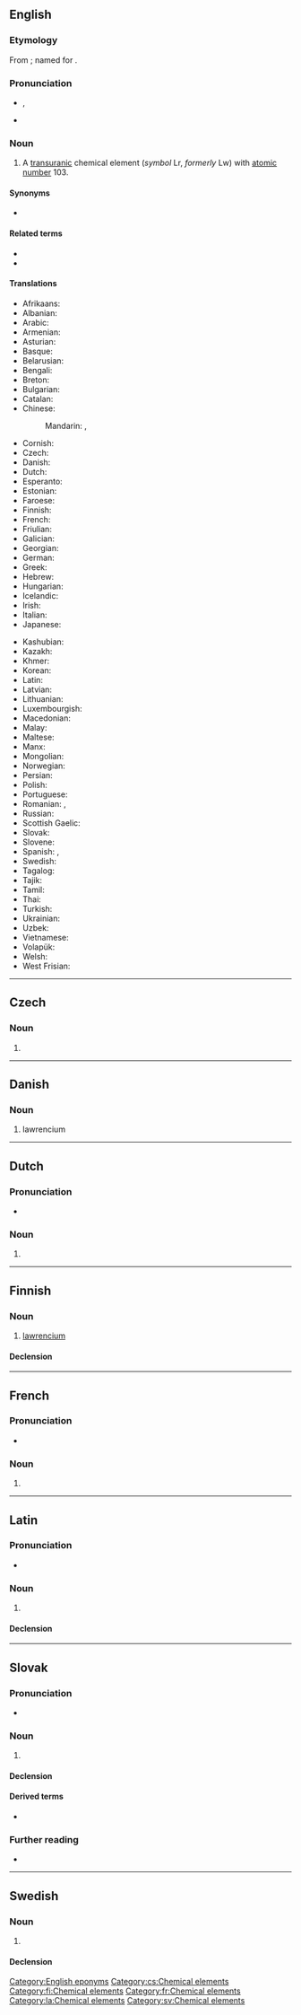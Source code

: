 {{also|Lawrencium}}
==English==
{{elements|en|Lr|nobelium|No|rutherfordium|Rf}}

===Etymology===
From {{suffix|en|Lawrence|ium}}; named for {{w|Ernest Lawrence}}.

===Pronunciation===
* {{enPR|lərĕn'sēəm}}, {{IPA|en|/ləˈɹɛnsiəm/}}
* {{audio|en|En-lawrencium.oga|Audio}}

===Noun===
{{en-noun|-}}
{{wikipedia}}

# A [[transuranic]] chemical element (''symbol'' Lr, ''formerly'' Lw) with [[atomic number]] 103.

====Synonyms====
* {{l|en|unniltrium}}

====Related terms====
* {{l|en|lawrencate}}
* {{l|en|Lawrence}}

====Translations====
{{trans-top|chemical element}}
* Afrikaans: {{t+|af|lawrencium}}
* Albanian: {{t|sq|lorencium}}
* Arabic: {{t|ar|لُورَنْسِيُوم|tr=loransiyum|m}}
* Armenian: {{t+|hy|լոուրենսիում}}
* Asturian: {{t|ast|laurenciu|m}}
* Basque: {{t|eu|laurentzioa}}
* Belarusian: {{t|be|лаўрэ́нсій}}
* Bengali: {{t|bn|লরেনসিয়াম}}
* Breton: {{t|br|laorenciom}}
* Bulgarian: {{t|bg|лавре́нций}}
* Catalan: {{t+|ca|laurenci|m}}
* Chinese:
*: Mandarin: {{t+|cmn|鐒}}, {{t+|cmn|铹|tr=láo}}
* Cornish: {{t|kw|lawrencyum}}
* Czech: {{t+|cs|lawrencium}}
* Danish: {{t+|da|lawrencium}}
* Dutch: {{t+|nl|lawrencium|n}}
* Esperanto: {{t+|eo|laŭrencio}}
* Estonian: {{t+|et|lavrentsium}}
* Faroese: {{t|fo|lawrencium}}
* Finnish: {{t+|fi|lawrencium}}
* French: {{t+|fr|lawrencium|m}}
* Friulian: {{t|fur|laurenzi}}
* Galician: {{t+|gl|laurencio|m}}
* Georgian: {{t|ka|ლაურენსიუმი}}
* German: {{t+|de|Lawrencium|n}}
* Greek: {{t+|el|λωρένσιο|n}}
* Hebrew: {{t+|he|לורנציום|tr=loréntsiyum}}
* Hungarian: {{t+|hu|laurencium}}
* Icelandic: {{t|is|lárensín}}
* Irish: {{t|ga|láirinciam}}
* Italian: {{t+|it|laurenzio|m}}
* Japanese: {{t+|ja|ローレンシウム|tr=rōrenshiumu}}
{{trans-mid}}
* Kashubian: {{t|csb|lorens}}
* Kazakh: {{t+|kk|лоуренсий}}
* Khmer: {{t|km|ឡូរ៉ង់ស្យូម|tr=loorɑŋsyum}}
* Korean: {{t+|ko|로렌슘}}
* Latin: {{t+|la|lawrencium}}
* Latvian: {{t|lv|lourensijs|m}}
* Lithuanian: {{t+|lt|laurencis|m}}
* Luxembourgish: {{t|lb|Lawrencium}}
* Macedonian: {{t|mk|лоре́нсиум}}
* Malay: {{t|ms|lawrensium}}
* Maltese: {{t|mt|lawrenzjum}}
* Manx: {{t|gv|lawrencium}}
* Mongolian: {{t|mn|лоуренси}}
* Norwegian: {{t|no|lawrencium}}
* Persian: {{t+|fa|لارنسیم}}
* Polish: {{t+|pl|lorens|m}}
* Portuguese: {{t+|pt|laurêncio|m}}
* Romanian: {{t+|ro|lawrenciu|n}}, {{t+|ro|lawrențiu|n}}
* Russian: {{t+|ru|лоуре́нсий|m}}
* Scottish Gaelic: {{t|gd|làirinciam}}
* Slovak: {{t|sk|lawrencium}}
* Slovene: {{t+|sl|lavrencij}}
* Spanish: {{t+|es|lawrencio|m}}, {{t+|es|laurencio|m}}
* Swedish: {{t+|sv|lawrencium|n}}
* Tagalog: {{t|tl|lawrensyo}}
* Tajik: {{t|tg|lourensi'}}
* Tamil: {{t|ta|லோரென்சியம்}}
* Thai: {{t|th|ลอร์เรนเซียม|tr=lorēnsiam}}
* Turkish: {{t+|tr|lorentiyum}}
* Ukrainian: {{t|uk|лоуре́нсій|m}}
* Uzbek: {{t+|uz|lourensiy|sc=Latn}}
* Vietnamese: {{t|vi|lorenxi}}
* Volapük: {{t+|vo|laurensin}}
* Welsh: {{t+|cy|lawrenciwm}}
* West Frisian: {{t|fy|lawrencium}}
{{trans-bottom}}

[[Category:English eponyms]]
{{C|en|Group 3 chemical elements|Period 6 chemical elements}}

----

==Czech==

===Noun===
{{cs-noun|g=n}}

# {{l|en|lawrencium}}

[[Category:cs:Chemical elements]]

----

==Danish==

===Noun===
{{da-noun}}

# lawrencium

----

==Dutch==
{{wikipedia|lang=nl}}
{{elements|nl|Lr|nobelium|No|rutherfordium|Rf}}

===Pronunciation===
* {{audio|nl|Nl-lawrencium.ogg|Audio}}

===Noun===
{{nl-noun|n|-|-}}

# {{l|en|lawrencium}}

----

==Finnish==
{{wikipedia|lang=fi}}

===Noun===
{{fi-noun}}

# [[#English|lawrencium]]

====Declension====
{{fi-decl-risti|lawrencium|||a|i=0}}

[[Category:fi:Chemical elements]]

----

==French==

===Pronunciation===
* {{fr-IPA|laurencium}}

===Noun===
{{fr-noun|m}}

# {{l|en|lawrencium}}

[[Category:fr:Chemical elements]]

----

==Latin==
{{wikipedia|lang=la}}

===Pronunciation===
* {{la-IPA|lawrencium}}

===Noun===
{{la-noun|lawrencium<2.-ium>}}

# {{l|en|lawrencium}}

====Declension====
{{la-ndecl|lawrencium<2.-ium>}}

[[Category:la:Chemical elements]]
{{cln|la|terms spelled with W}}

----

==Slovak==
{{elements|sk|Lr|nobelium|No|rutherfordium|Rf}}

===Pronunciation===
* {{IPA|sk|/ˈɫau̯rɛnt͡sium/}}

===Noun===
{{sk-noun|g=n|gen=lawrencia|decl=mesto}}

# {{l|en|lawrencium}} {{gloss|element}}

====Declension====
{{sk-decl-noun-sg|lawrencium|lawrencia|lawrenciu|lawrencium|lawrenciu|lawrenciom}}

====Derived terms====
* {{l|sk|lawrenciový}}

===Further reading===
* {{R:SDK}}

----

==Swedish==
{{wikipedia|lang=sv}}

===Noun===
{{sv-noun|n|-}}

# {{l|en|lawrencium}}

====Declension====
{{sv-noun-unc-irreg-n|2=lawrenciumet}}

[[Category:sv:Chemical elements]]